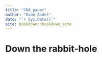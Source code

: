 ```yaml
--- 
title: "CNA_paper"
author: "Daan Andel"
date: "`r Sys.Date()`"
site: bookdown::bookdown_site
---
```


# Down the rabbit-hole

